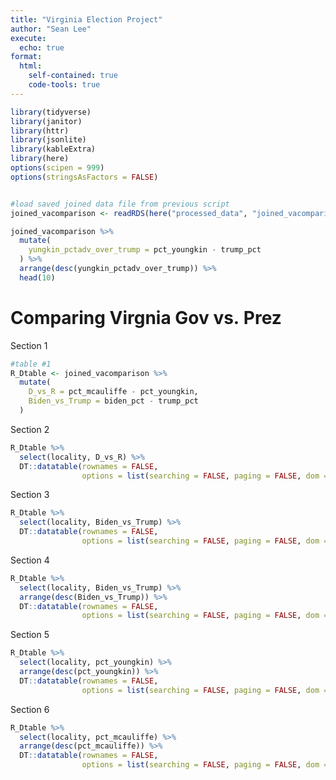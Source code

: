 ```yaml
---
title: "Virginia Election Project"
author: "Sean Lee"
execute:
  echo: true
format:
  html:
    self-contained: true
    code-tools: true
---
```



```r


library(tidyverse)
library(janitor)
library(httr)
library(jsonlite)
library(kableExtra)
library(here)
options(scipen = 999)
options(stringsAsFactors = FALSE)


#load saved joined data file from previous script
joined_vacomparison <- readRDS(here("processed_data", "joined_vacomparison.rds"))

joined_vacomparison %>% 
  mutate(
    yungkin_pctadv_over_trump = pct_youngkin - trump_pct
  ) %>% 
  arrange(desc(yungkin_pctadv_over_trump)) %>%
  head(10)

```


# Comparing Virgnia Gov vs. Prez


Section 1
```r
#table #1
R_Dtable <- joined_vacomparison %>% 
  mutate(
    D_vs_R = pct_mcauliffe - pct_youngkin,
    Biden_vs_Trump = biden_pct - trump_pct
  )
```

Section 2
```r
R_Dtable %>% 
  select(locality, D_vs_R) %>% 
  DT::datatable(rownames = FALSE,
                options = list(searching = FALSE, paging = FALSE, dom = "tip"))
```

Section 3
```r
R_Dtable %>% 
  select(locality, Biden_vs_Trump) %>% 
  DT::datatable(rownames = FALSE, 
                options = list(searching = FALSE, paging = FALSE, dom = "tip"))
```
Section 4 
```r
R_Dtable %>% 
  select(locality, Biden_vs_Trump) %>% 
  arrange(desc(Biden_vs_Trump)) %>%  
  DT::datatable(rownames = FALSE,
                options = list(searching = FALSE, paging = FALSE, dom = "tip"))
```
Section 5 
```r
R_Dtable %>% 
  select(locality, pct_youngkin) %>% 
  arrange(desc(pct_youngkin)) %>% 
  DT::datatable(rownames = FALSE,
                options = list(searching = FALSE, paging = FALSE, dom = "tip"))
```

Section 6 
```r
R_Dtable %>% 
  select(locality, pct_mcauliffe) %>% 
  arrange(desc(pct_mcauliffe)) %>% 
  DT::datatable(rownames = FALSE,
                options = list(searching = FALSE, paging = FALSE, dom = "tip"))
```

